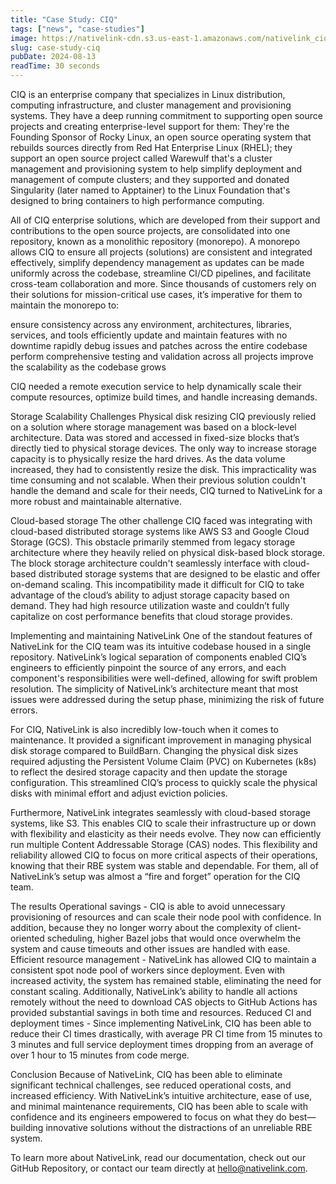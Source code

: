```yaml
---
title: "Case Study: CIQ"
tags: ["news", "case-studies"]
image: https://nativelink-cdn.s3.us-east-1.amazonaws.com/nativelink_ciq.webp
slug: case-study-ciq
pubDate: 2024-08-13
readTime: 30 seconds
---
```

CIQ is an enterprise company that specializes in Linux distribution,
computing infrastructure, and cluster management and provisioning systems.
They have a deep running commitment to supporting open source projects and
creating enterprise-level support for them: They're the Founding Sponsor of
Rocky Linux, an open source operating system that rebuilds sources directly
from Red Hat Enterprise Linux (RHEL); they support an open source project
called Warewulf that's a cluster management and provisioning system to help
simplify deployment and management of compute clusters; and they supported
and donated Singularity (later named to Apptainer) to the Linux Foundation
that's designed to bring containers to high performance computing.


All of CIQ enterprise solutions, which are developed from their support and
contributions to the open source projects, are consolidated into one
repository, known as a monolithic repository (monorepo). A monorepo allows
CIQ to ensure all projects (solutions) are consistent and integrated
effectively, simplify dependency management as updates can be made
uniformly across the codebase, streamline CI/CD pipelines, and facilitate
cross-team collaboration and more. Since thousands of customers rely on
their solutions for mission-critical use cases, it’s imperative for them to
maintain the monorepo to:

ensure consistency across any environment, architectures, libraries,
services, and tools
efficiently update and maintain features with no downtime
rapidly debug issues and patches across the entire codebase
perform comprehensive testing and validation across all projects
improve the scalability as the codebase grows

CIQ needed a remote execution service to help dynamically scale their
compute resources, optimize build times, and handle increasing demands.


Storage Scalability Challenges
Physical disk resizing
CIQ previously relied on a solution where storage management was based on a
block-level architecture. Data was stored and accessed in fixed-size blocks
that’s directly tied to physical storage devices. The only way to increase
storage capacity is to physically resize the hard drives. As the data volume
increased, they had to consistently resize the disk. This impracticality was
time consuming and not scalable. When their previous solution couldn't handle
the demand and scale for their needs, CIQ turned to NativeLink for a more
robust and maintainable alternative.


Cloud-based storage
The other challenge CIQ faced was integrating with cloud-based distributed
storage systems like AWS S3 and Google Cloud Storage (GCS). This obstacle
primarily stemmed from legacy storage architecture where they heavily relied
on physical disk-based block storage. The block storage architecture couldn't
seamlessly interface with cloud-based distributed storage systems that are
designed to be elastic and offer on-demand scaling. This incompatibility made
it difficult for CIQ to take advantage of the cloud’s ability to adjust
storage capacity based on demand. They had high resource utilization waste
and couldn’t fully capitalize on cost performance benefits that cloud storage
provides.


Implementing and maintaining NativeLink
One of the standout features of NativeLink for the CIQ team was its intuitive
codebase housed in a single repository. NativeLink’s logical separation of
components enabled CIQ’s engineers to efficiently pinpoint the source of any
errors, and each component's responsibilities were well-defined, allowing for
swift problem resolution. The simplicity of NativeLink’s architecture meant
that most issues were addressed during the setup phase, minimizing the risk
of future errors.

For CIQ, NativeLink is also incredibly low-touch when it comes to
maintenance. It provided a significant improvement in managing physical disk
storage compared to BuildBarn. Changing the physical disk sizes required
adjusting the Persistent Volume Claim (PVC) on Kubernetes (k8s) to reflect
the desired storage capacity and then update the storage configuration. This
streamlined CIQ’s process to quickly scale the physical disks with minimal
effort and adjust eviction policies.


Furthermore, NativeLink integrates seamlessly with cloud-based storage
systems, like S3. This enables CIQ to scale their infrastructure up or down
with flexibility and elasticity as their needs evolve. They now can
efficiently run multiple Content Addressable Storage (CAS) nodes. This
flexibility and reliability allowed CIQ to focus on more critical aspects of
their operations, knowing that their RBE system was stable and dependable.
For them, all of NativeLink’s setup was almost a “fire and forget” operation
for the CIQ team.

The results
Operational savings - CIQ is able to avoid unnecessary provisioning of
resources and can scale their node pool with confidence. In addition, because
they no longer worry about the complexity of client-oriented scheduling,
higher Bazel jobs that would once overwhelm the system and cause timeouts and
other issues are handled with ease.
Efficient resource management - NativeLink has allowed CIQ to maintain a
consistent spot node pool of workers since deployment. Even with increased
activity, the system has remained stable, eliminating the need for constant
scaling. Additionally, NativeLink’s ability to handle all actions remotely
without the need to download CAS objects to GitHub Actions has provided
substantial savings in both time and resources.
Reduced CI and deployment times - Since implementing NativeLink, CIQ has been
able to reduce their CI times drastically, with average PR CI time from 15
minutes to 3 minutes and full service deployment times dropping from an
average of over 1 hour to 15 minutes from code merge.

Conclusion
Because of NativeLink, CIQ has been able to eliminate significant technical
challenges, see reduced operational costs, and increased efficiency. With
NativeLink’s intuitive architecture, ease of use, and minimal maintenance
requirements, CIQ has been able to scale with confidence and its engineers
empowered to focus on what they do best—building innovative solutions without
the distractions of an unreliable RBE system.


To learn more about NativeLink, read our documentation, check out our GitHub
Repository, or contact our team directly at hello@nativelink.com.
